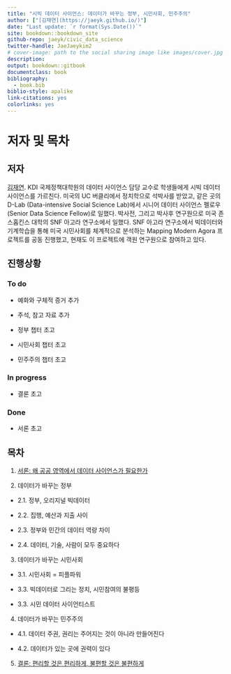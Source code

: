 ```yaml
---
title: "시빅 데이터 사이언스: 데이터가 바꾸는 정부, 시민사회, 민주주의"
author: ["[김재연](https://jaeyk.github.io/)"]
date: "Last update: `r format(Sys.Date())`"
site: bookdown::bookdown_site
github-repo: jaeyk/civic_data_science
twitter-handle: JaeJaeykim2
# cover-image: path to the social sharing image like images/cover.jpg
description:
output: bookdown::gitbook
documentclass: book
bibliography:
  - book.bib
biblio-style: apalike
link-citations: yes
colorlinks: yes
---
```


# 저자 및 목차

## 저자

[김재연](https://jaeyk.github.io/). KDI 국제정책대학원의 데이터 사이언스 담당 교수로 학생들에게 시빅 데이터 사이언스를 가르친다. 미국의 UC 버클리에서 정치학으로 석박사를 받았고, 같은 곳의 D-Lab (Data-intensive Social Science Lab)에서 시니어 데이터 사이언스 펠로우(Senior Data Science Fellow)로 일했다. 박사전, 그리고 박사후 연구원으로 미국 존스홉킨스 대학의 SNF 아고라 연구소에서 일했다. SNF 아고라 연구소에서 빅데이터와 기계학습을 통해 미국 시민사회를 체계적으로 분석하는 Mapping Modern Agora 프로젝트를 공동 진행했고, 현재도 이 프로젝트에 객원 연구원으로 참여하고 있다.

## 진행상황

### To do

- 예화와 구체적 증거 추가

- 주석, 참고 자료 추가

- 정부 챕터 초고

- 시민사회 챕터 초고

- 민주주의 챕터 초고

### In progress

- 결론 초고

### Done

- 서론 초고

## 목차

1. [서론: 왜 공공 영역에서 데이터 사이언스가 필요한가](https://jaeyk.github.io/civic_data_science/%EC%84%9C%EB%A1%A0-%EC%99%9C-%EA%B3%B5%EA%B3%B5-%EC%98%81%EC%97%AD%EC%97%90%EC%84%9C-%EB%8D%B0%EC%9D%B4%ED%84%B0-%EC%82%AC%EC%9D%B4%EC%96%B8%EC%8A%A4%EA%B0%80-%ED%95%84%EC%9A%94%ED%95%9C%EA%B0%80.html)

2. 데이터가 바꾸는 정부

  - 2.1. 정부, 오리지널 빅데이터

  - 2.2. 집행, 예산과 지출 사이

  - 2.3. 정부와 민간의 데이터 역량 차이

  - 2.4. 데이터, 기술, 사람이 모두 중요하다

3. 데이터가 바꾸는 시민사회

  - 3.1. 시민사회 = 피플파워

  - 3.3. 빅데이터로 그리는 정치, 시민참여의 불평등  

  - 3.3. 시민 데이터 사이언티스트

4. 데이터가 바꾸는 민주주의

  - 4.1. 데이터 주권, 권리는 주어지는 것이 아니라 만들어진다

  - 4.2. 데이터가 있는 곳에 권력이 있다

5. [결론: 편리할 것은 편리하게, 불편할 것은 불편하게](https://jaeyk.github.io/civic_data_science/%EA%B2%B0%EB%A1%A0-%ED%8E%B8%EB%A6%AC%ED%95%A0-%EA%B2%83%EC%9D%80-%ED%8E%B8%EB%A6%AC%ED%95%98%EA%B2%8C-%EB%B6%88%ED%8E%B8%ED%95%A0-%EA%B2%83%EC%9D%80-%EB%B6%88%ED%8E%B8%ED%95%98%EA%B2%8C.html)
